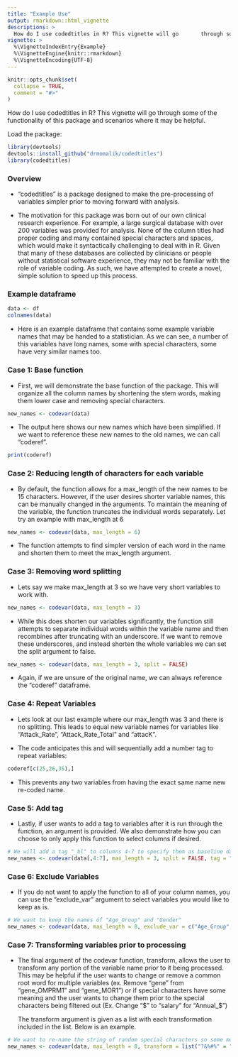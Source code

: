 ```yaml
---
title: "Example Use"
output: rmarkdown::html_vignette
descriptions: >
  How do I use codedtitles in R? This vignette will go       through some of the functionality of this package and      scenarios where it may be helpful.
vignette: >
  %\VignetteIndexEntry{Example}
  %\VignetteEngine{knitr::rmarkdown}
  %\VignetteEncoding{UTF-8}
---
```


```r
knitr::opts_chunk$set(
  collapse = TRUE,
  comment = "#>"
)
```

How do I use codedtitles in R? This vignette will go through some of the functionality of this package and scenarios where it may be helpful.

Load the package:

```r
library(devtools)
devtools::install_github("drmomalik/codedtitles")
library(codedtitles)
```

### Overview

-   "codedtitles" is a package designed to make the pre-processing of variables simpler prior to moving forward with analysis.

-   The motivation for this package was born out of our own clinical research experience. For example, a large surgical database with over 200 variables was provided for analysis. None of the column titles had proper coding and many contained special characters and spaces, which would make it syntactically challenging to deal with in R. Given that many of these databases are collected by clinicians or people without statistical software experience, they may not be familiar with the role of variable coding. As such, we have attempted to create a novel, simple solution to speed up this process.

### Example dataframe

```r
data <- df
colnames(data)
```

-   Here is an example dataframe that contains some example variable names that may be handed to a statistician. As we can see, a number of this variables have long names, some with special characters, some have very similar names too.

### Case 1: Base function

-   First, we will demonstrate the base function of the package. This will organize all the column names by shortening the stem words, making them lower case and removing special characters.

```r
new_names <- codevar(data)
```

-   The output here shows our new names which have been simplified. If we want to reference these new names to the old names, we can call "coderef".

```r
print(coderef)
```

### Case 2: Reducing length of characters for each variable

-   By default, the function allows for a max_length of the new names to be 15 characters. However, if the user desires shorter variable names, this can be manually changed in the arguments. To maintain the meaning of the variable, the function truncates the individual words separately. Let try an example with max_length at 6

```r
new_names <- codevar(data, max_length = 6)
```

-   The function attempts to find simpler version of each word in the name and shorten them to meet the max_length argument.

### Case 3: Removing word splitting

-   Lets say we make max_length at 3 so we have very short variables to work with.

```r
new_names <- codevar(data, max_length = 3)

```

-   While this does shorten our variables significantly, the function still attempts to separate individual words within the variable name and then recombines after truncating with an underscore. If we want to remove these underscores, and instead shorten the whole variables we can set the split argument to false.

```r
new_names <- codevar(data, max_length = 3, split = FALSE)

```

-   Again, if we are unsure of the original name, we can always reference the "coderef" dataframe.

### Case 4: Repeat Variables

-   Lets look at our last example where our max_length was 3 and there is no splitting. This leads to equal new variable names for variables like "Attack_Rate", "Attack_Rate_Total" and "attacK".

-   The code anticipates this and will sequentially add a number tag to repeat variables:

```r
coderef[c(25,26,35),]

```

-   This prevents any two variables from having the exact same name new re-coded name.

### Case 5: Add tag

-   Lastly, if user wants to add a tag to variables after it is run through the function, an argument is provided. We also demonstrate how you can choose to only apply this function to select columns if desired.

```r
# We will add a tag "_bl" to columns 4-7 to specify them as baseline data
new_names <- codevar(data[,4:7], max_length = 3, split = FALSE, tag = "_bl")

```

### Case 6: Exclude Variables

-   If you do not want to apply the function to all of your column names, you can use the "exclude_var" argument to select variables you would like to keep as is.

```r
# We want to keep the names of "Age_Group" and "Gender"
new_names <- codevar(data, max_length = 8, exclude_var = c("Age_Group", "Gender"))
```

### Case 7: Transforming variables prior to processing

-   The final argument of the codevar function, transform, allows the user to transform any portion of the variable name prior to it being processed. This may be helpful if the user wants to change or remove a common root word for multiple variables (ex. Remove "gene" from "gene_OMPRM1" and "gene_MOR1") or if special characters have some meaning and the user wants to change them prior to the special characters being filtered out (Ex. Change "\$" to "salary" for "Annual\_\$")

    The transform argument is given as a list with each transformation included in the list. Below is an example.

```r
# We want to re-name the string of random special characters so some meaning is retained 
new_names <- codevar(data, max_length = 8, transform = list("?&%#%" = "Sequence"))
```
